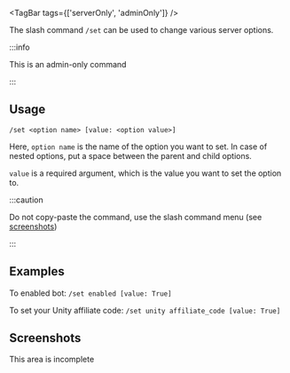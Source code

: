 
<TagBar tags={['serverOnly', 'adminOnly']} />

The slash command `/set` can be used to change various server options.

:::info

This is an admin-only command

:::

## Usage

`/set <option name> [value: <option value>]`

Here, `option name` is the name of the option you want to set.
In case of nested options, put a space between the parent and child
options.

`value` is a required argument, which is the value you want to set
the option to.

:::caution

Do not copy-paste the command, use the slash command menu (see [screenshots](#screenshots))

:::

## Examples

To enabled bot: `/set enabled [value: True]`

To set your Unity affiliate code: `/set unity affiliate_code [value: True]`

## Screenshots

This area is incomplete